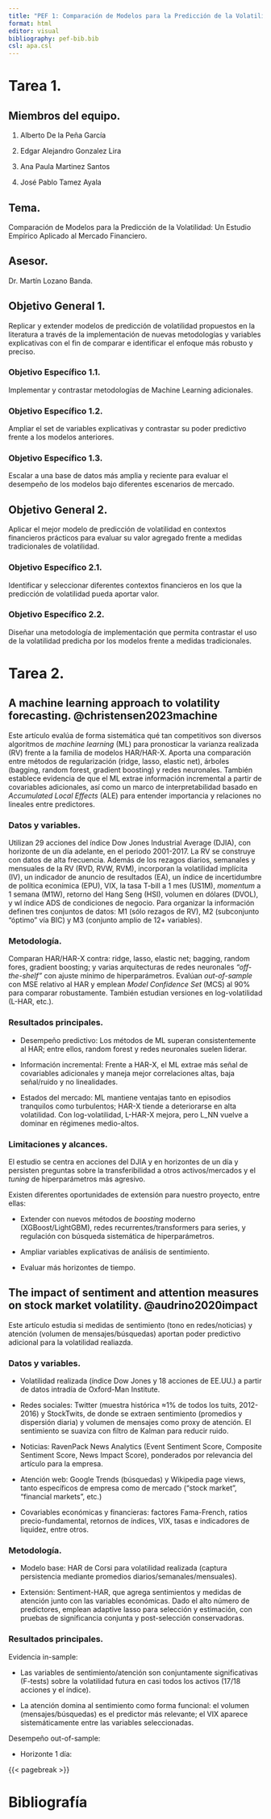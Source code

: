 ```yaml
---
title: "PEF 1: Comparación de Modelos para la Predicción de la Volatilidad"
format: html
editor: visual
bibliography: pef-bib.bib
csl: apa.csl
---
```


# Tarea 1.

## Miembros del equipo.

1.  Alberto De la Peña García

2.  Edgar Alejandro Gonzalez Lira

3.  Ana Paula Martinez Santos

4.  José Pablo Tamez Ayala

## Tema.

Comparación de Modelos para la Predicción de la Volatilidad: Un Estudio Empírico Aplicado al Mercado Financiero.

## Asesor.

Dr. Martín Lozano Banda.

## Objetivo General 1.

Replicar y extender modelos de predicción de volatilidad propuestos en la literatura a través de la implementación de nuevas metodologías y variables explicativas con el fin de comparar e identificar el enfoque más robusto y preciso.

### Objetivo Específico 1.1.

Implementar y contrastar metodologías de Machine Learning adicionales.

### Objetivo Específico 1.2.

Ampliar el set de variables explicativas y contrastar su poder predictivo frente a los modelos anteriores.

### Objetivo Específico 1.3.

Escalar a una base de datos más amplia y reciente para evaluar el desempeño de los modelos bajo diferentes escenarios de mercado.

## Objetivo General 2.

Aplicar el mejor modelo de predicción de volatilidad en contextos financieros prácticos para evaluar su valor agregado frente a medidas tradicionales de volatilidad.

### Objetivo Específico 2.1.

Identificar y seleccionar diferentes contextos financieros en los que la predicción de volatilidad pueda aportar valor.

### Objetivo Específico 2.2.

Diseñar una metodología de implementación que permita contrastar el uso de la volatilidad predicha por los modelos frente a medidas tradicionales.

# Tarea 2.

## A machine learning approach to volatility forecasting. @christensen2023machine

Este artículo evalúa de forma sistemática qué tan competitivos son diversos algoritmos de *machine learning* (ML) para pronosticar la varianza realizada (RV) frente a la familia de modelos HAR/HAR-X. Aporta una comparación entre métodos de regularización (ridge, lasso, elastic net), árboles (bagging, random forest, gradient boosting) y redes neuronales. También establece evidencia de que el ML extrae información incremental a partir de covariables adicionales, así como un marco de interpretabilidad basado en *Accumulated Local Effects* (ALE) para entender importancia y relaciones no lineales entre predictores.

### Datos y variables.

Utilizan 29 acciones del índice Dow Jones Industrial Average (DJIA), con horizonte de un día adelante, en el periodo 2001-2017. La RV se construye con datos de alta frecuencia. Además de los rezagos diarios, semanales y mensuales de la RV (RVD, RVW, RVM), incorporan la volatilidad implícita (IV), un indicador de anuncio de resultados (EA), un índice de incertidumbre de política econímica (EPU), VIX, la tasa T-bill a 1 mes (US1M), *momentum* a 1 semana (M1W), retorno del Hang Seng (HSI), volumen en dólares (DVOL), y wl índice ADS de condiciones de negocio. Para organizar la información definen tres conjuntos de datos: M1 (sólo rezagos de RV), M2 (subconjunto "óptimo" vía BIC) y M3 (conjunto amplio de 12+ variables).

### Metodología.

Comparan HAR/HAR-X contra: ridge, lasso, elastic net; bagging, random fores, gradient boosting; y varias arquitecturas de redes neuronales *"off-the-shelf"* con ajuste mínimo de hiperparámetros. Evalúan *out-of-sample* con MSE relativo al HAR y emplean *Model Confidence Set* (MCS) al 90% para comparar robustamente. También estudian versiones en log-volatilidad (L-HAR, etc.).

### Resultados principales.

-   Desempeño predictivo: Los métodos de ML superan consistentemente al HAR; entre ellos, random forest y redes neuronales suelen liderar.

-   Información incremental: Frente a HAR-X, el ML extrae más señal de covariables adicionales y maneja mejor correlaciones altas, baja señal/ruido y no linealidades.

-   Estados del mercado: ML mantiene ventajas tanto en episodios tranquilos como turbulentos; HAR-X tiende a deteriorarse en alta volatilidad. Con log-volatilidad, L-HAR-X mejora, pero L_NN vuelve a dominar en régimenes medio-altos.

### Limitaciones y alcances.

El estudio se centra en acciones del DJIA y en horizontes de un día y persisten preguntas sobre la transferibilidad a otros activos/mercados y el *tuning* de hiperparámetros más agresivo.

Existen diferentes oportunidades de extensión para nuestro proyecto, entre ellas:

-   Extender con nuevos métodos de *boosting* moderno (XGBoost/LightGBM), redes recurrentes/transformers para series, y regulación con búsqueda sistemática de hiperparámetros.

-   Ampliar variables explicativas de análisis de sentimiento.

-   Evaluar más horizontes de tiempo.

## The impact of sentiment and attention measures on stock market volatility. @audrino2020impact

Este artículo estudia si medidas de sentimiento (tono en redes/noticias) y atención (volumen de mensajes/búsquedas) aportan poder predictivo adicional para la volatilidad realiazda.

### Datos y variables.

-   Volatilidad realizada (índice Dow Jones y 18 acciones de EE.UU.) a partir de datos intradía de Oxford-Man Institute.

-   Redes sociales: Twitter (muestra histórica ≈1% de todos los tuits, 2012-2016) y StockTwits, de donde se extraen sentimiento (promedios y dispersión diaria) y volumen de mensajes como proxy de atención. El sentimiento se suaviza con filtro de Kalman para reducir ruido.

-   Noticias: RavenPack News Analytics (Event Sentiment Score, Composite Sentiment Score, News Impact Score), ponderados por relevancia del artículo para la empresa.

-   Atención web: Google Trends (búsquedas) y Wikipedia page views, tanto específicos de empresa como de mercado ("stock market", "financial markets", etc.)

-   Covariables económicas y financieras: factores Fama-French, ratios precio-fundamental, retornos de índices, VIX, tasas e indicadores de liquidez, entre otros.

### Metodología.

-   Modelo base: HAR de Corsi para volatilidad realizada (captura persistencia mediante promedios diarios/semanales/mensuales).

-   Extensión: Sentiment-HAR, que agrega sentimientos y medidas de atención junto con las variables económicas. Dado el alto número de predictores, emplean adaptive lasso para selección y estimación, con pruebas de significancia conjunta y post-selección conservadoras.

### Resultados principales.

Evidencia in-sample:

-   Las variables de sentimiento/atención son conjuntamente significativas (F-tests) sobre la volatilidad futura en casi todos los activos (17/18 acciones y el índice).

-   La atención domina al sentimiento como forma funcional: el volumen (mensajes/búsquedas) es el predictor más relevante; el VIX aparece sistemáticamente entre las variables seleccionadas.

Desempeño out-of-sample:

-   Horizonte 1 día:

{{< pagebreak >}}

# Bibliografía
